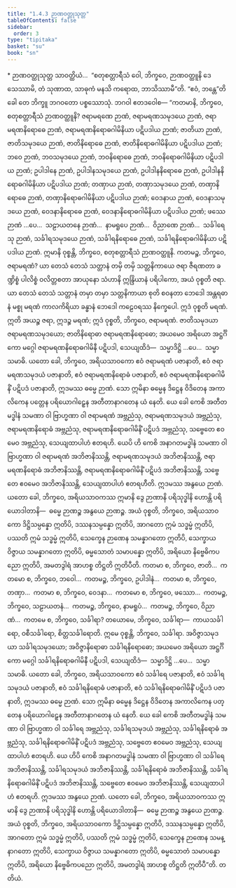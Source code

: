 ```yaml
---
title: "1.4.3 ဉာဏဝတ္ထုသုတ္တ"
tableOfContents: false
sidebar:
  order: 3
type: "tipitaka"
basket: "su"
book: "sn"
---
```



<DynamicBreadcrumb />

<Paragraph type="center" book="sn">
* ဉာဏဝတ္ထုသုတ္တ
</Paragraph>

<Division number="33" book="sn" e="ch" v="18" p="284">

<Paragraph number="241" book="sn">
သာဝတ္ထိယံ…  “စတုစတ္တာရီသံ ဝေါ, ဘိက္ခဝေ, ဉာဏဝတ္ထူနိ ဒေသေဿာမိ, တံ သုဏာထ, သာဓုကံ မနသိ ကရောထ, ဘာသိဿာမီ”တိ. “ဧဝံ, ဘန္တေ”တိ ခေါ တေ ဘိက္ခူ ဘဂဝတော ပစ္စဿောသုံ. ဘဂဝါ ဧတဒဝေါစ—
</Paragraph>

<Paragraph number="242" book="sn">
“ကတမာနိ, ဘိက္ခဝေ, စတုစတ္တာရီသံ ဉာဏဝတ္ထူနိ? ဇရာမရဏေ ဉာဏံ, ဇရာမရဏသမုဒယေ ဉာဏံ, ဇရာမရဏနိရောဓေ ဉာဏံ, ဇရာမရဏနိရောဓဂါမိနိယာ ပဋိပဒါယ ဉာဏံ; ဇာတိယာ ဉာဏံ, ဇာတိသမုဒယေ ဉာဏံ, ဇာတိနိရောဓေ ဉာဏံ, ဇာတိနိရောဓဂါမိနိယာ ပဋိပဒါယ ဉာဏံ; ဘဝေ ဉာဏံ, ဘဝသမုဒယေ ဉာဏံ, ဘဝနိရောဓေ ဉာဏံ, ဘဝနိရောဓဂါမိနိယာ ပဋိပဒါယ ဉာဏံ; ဥပါဒါနေ ဉာဏံ, ဥပါဒါနသမုဒယေ ဉာဏံ, ဥပါဒါနနိရောဓေ ဉာဏံ, ဥပါဒါနနိရောဓဂါမိနိယာ ပဋိပဒါယ ဉာဏံ; တဏှာယ ဉာဏံ, တဏှာသမုဒယေ ဉာဏံ, တဏှာနိရောဓေ ဉာဏံ, တဏှာနိရောဓဂါမိနိယာ ပဋိပဒါယ ဉာဏံ; ဝေဒနာယ ဉာဏံ, ဝေဒနာသမုဒယေ ဉာဏံ, ဝေဒနာနိရောဓေ ဉာဏံ, ဝေဒနာနိရောဓဂါမိနိယာ ပဋိပဒါယ ဉာဏံ; ဖဿေ ဉာဏံ …ပေ…  သဠာယတနေ ဉာဏံ…  နာမရူပေ ဉာဏံ…  ဝိညာဏေ ဉာဏံ…  သင်္ခါရေသု ဉာဏံ, သင်္ခါရသမုဒယေ ဉာဏံ, သင်္ခါရနိရောဓေ ဉာဏံ, သင်္ခါရနိရောဓဂါမိနိယာ ပဋိပဒါယ ဉာဏံ. ဣမာနိ ဝုစ္စန္တိ, ဘိက္ခဝေ, စတုစတ္တာရီသံ ဉာဏဝတ္ထူနိ.
</Paragraph>

<Paragraph number="243" book="sn">
ကတမဉ္စ, ဘိက္ခဝေ, ဇရာမရဏံ? ယာ တေသံ တေသံ သတ္တာနံ တမှိ တမှိ သတ္တနိကာယေ ဇရာ ဇီရဏတာ ခဏ္ဍိစ္စံ ပါလိစ္စံ ဝလိတ္တစတာ အာယုနော သံဟာနိ ဣန္ဒြိယာနံ ပရိပါကော, အယံ ဝုစ္စတိ ဇရာ. ယာ တေသံ တေသံ သတ္တာနံ တမှာ တမှာ သတ္တနိကာယာ စုတိ စဝနတာ ဘေဒေါ အန္တရဓာနံ မစ္စု မရဏံ ကာလကိရိယာ ခန္ဓာနံ ဘေဒေါ ကဠေဝရဿ နိက္ခေပေါ. ဣဒံ ဝုစ္စတိ မရဏံ. ဣတိ အယဉ္စ ဇရာ, ဣဒဉ္စ မရဏံ; ဣဒံ ဝုစ္စတိ, ဘိက္ခဝေ, ဇရာမရဏံ.
</Paragraph>

<Paragraph number="244" book="sn">
ဇာတိသမုဒယာ ဇရာမရဏသမုဒယော; ဇာတိနိရောဓာ ဇရာမရဏနိရောဓော; အယမေဝ အရိယော အဋ္ဌင်္ဂိကော မဂ္ဂေါ ဇရာမရဏနိရောဓဂါမိနီ ပဋိပဒါ, သေယျထိဒံ—  သမ္မာဒိဋ္ဌိ …ပေ…  သမ္မာသမာဓိ.
</Paragraph>

<Paragraph number="245" book="sn">
ယတော ခေါ, ဘိက္ခဝေ, အရိယသာဝကော ဧဝံ ဇရာမရဏံ ပဇာနာတိ, ဧဝံ ဇရာမရဏသမုဒယံ ပဇာနာတိ, ဧဝံ ဇရာမရဏနိရောဓံ ပဇာနာတိ, ဧဝံ ဇရာမရဏနိရောဓဂါမိနိံ ပဋိပဒံ ပဇာနာတိ, ဣဒမဿ ဓမ္မေ ဉာဏံ. သော ဣမိနာ ဓမ္မေန ဒိဋ္ဌေန ဝိဒိတေန အကာလိကေန ပတ္တေန ပရိယောဂါဠှေန အတီတာနာဂတေန ယံ နေတိ.
</Paragraph>

<Paragraph number="246" book="sn">
ယေ ခေါ ကေစိ အတီတမဒ္ဓါနံ သမဏာ ဝါ ဗြာဟ္မဏာ ဝါ ဇရာမရဏံ အဗ္ဘညံသု, ဇရာမရဏသမုဒယံ အဗ္ဘညံသု, ဇရာမရဏနိရောဓံ အဗ္ဘညံသု, ဇရာမရဏနိရောဓဂါမိနိံ ပဋိပဒံ အဗ္ဘညံသု, သဗ္ဗေတေ ဧဝမေဝ အဗ္ဘညံသု, သေယျထာပါဟံ ဧတရဟိ.
</Paragraph>

<Paragraph number="247" book="sn">
ယေပိ ဟိ ကေစိ အနာဂတမဒ္ဓါနံ သမဏာ ဝါ ဗြာဟ္မဏာ ဝါ ဇရာမရဏံ အဘိဇာနိဿန္တိ, ဇရာမရဏသမုဒယံ အဘိဇာနိဿန္တိ, ဇရာမရဏနိရောဓံ အဘိဇာနိဿန္တိ, ဇရာမရဏနိရောဓဂါမိနိံ ပဋိပဒံ အဘိဇာနိဿန္တိ, သဗ္ဗေတေ ဧဝမေဝ အဘိဇာနိဿန္တိ, သေယျထာပါဟံ ဧတရဟီတိ. ဣဒမဿ အနွယေ ဉာဏံ.
</Paragraph>

<Paragraph number="248" book="sn">
ယတော ခေါ, ဘိက္ခဝေ, အရိယသာဝကဿ ဣမာနိ ဒွေ ဉာဏာနိ ပရိသုဒ္ဓါနိ ဟောန္တိ ပရိယောဒါတာနိ—  ဓမ္မေ ဉာဏဉ္စ အနွယေ ဉာဏဉ္စ. အယံ ဝုစ္စတိ, ဘိက္ခဝေ, အရိယသာဝကော ဒိဋ္ဌိသမ္ပန္နော ဣတိပိ, ဒဿနသမ္ပန္နော ဣတိပိ, အာဂတော ဣမံ သဒ္ဓမ္မံ ဣတိပိ, ပဿတိ ဣမံ သဒ္ဓမ္မံ ဣတိပိ, သေက္ခေန ဉာဏေန သမန္နာဂတော ဣတိပိ, သေက္ခာယ ဝိဇ္ဇာယ သမန္နာဂတော ဣတိပိ, ဓမ္မသောတံ သမာပန္နော ဣတိပိ, အရိယော နိဗ္ဗေဓိကပညော ဣတိပိ, အမတဒွါရံ အာဟစ္စ တိဋ္ဌတိ ဣတိပီတိ.
</Paragraph>

<Paragraph number="249" book="sn">
ကတမာ စ, ဘိက္ခဝေ, ဇာတိ…  ကတမော စ, ဘိက္ခဝေ, ဘဝေါ…  ကတမဉ္စ, ဘိက္ခဝေ, ဥပါဒါနံ…  ကတမာ စ, ဘိက္ခဝေ, တဏှာ…  ကတမာ စ, ဘိက္ခဝေ, ဝေဒနာ…  ကတမော စ, ဘိက္ခဝေ, ဖဿော…  ကတမဉ္စ, ဘိက္ခဝေ, သဠာယတနံ…  ကတမဉ္စ, ဘိက္ခဝေ, နာမရူပံ…  ကတမဉ္စ, ဘိက္ခဝေ, ဝိညာဏံ…  ကတမေ စ, ဘိက္ခဝေ, သင်္ခါရာ? တယောမေ, ဘိက္ခဝေ, သင်္ခါရာ—  ကာယသင်္ခါရော, ဝစီသင်္ခါရော, စိတ္တသင်္ခါရောတိ. ဣမေ ဝုစ္စန္တိ, ဘိက္ခဝေ, သင်္ခါရာ.
</Paragraph>

<Paragraph number="250" book="sn">
အဝိဇ္ဇာသမုဒယာ သင်္ခါရသမုဒယော; အဝိဇ္ဇာနိရောဓာ သင်္ခါရနိရောဓော; အယမေဝ အရိယော အဋ္ဌင်္ဂိကော မဂ္ဂေါ သင်္ခါရနိရောဓဂါမိနီ ပဋိပဒါ, သေယျထိဒံ—  သမ္မာဒိဋ္ဌိ …ပေ…  သမ္မာသမာဓိ.
</Paragraph>

<Paragraph number="251" book="sn">
ယတော ခေါ, ဘိက္ခဝေ, အရိယသာဝကော ဧဝံ သင်္ခါရေ ပဇာနာတိ, ဧဝံ သင်္ခါရသမုဒယံ ပဇာနာတိ, ဧဝံ သင်္ခါရနိရောဓံ ပဇာနာတိ, ဧဝံ သင်္ခါရနိရောဓဂါမိနိံ ပဋိပဒံ ပဇာနာတိ, ဣဒမဿ ဓမ္မေ ဉာဏံ. သော ဣမိနာ ဓမ္မေန ဒိဋ္ဌေန ဝိဒိတေန အကာလိကေန ပတ္တေန ပရိယောဂါဠှေန အတီတာနာဂတေန ယံ နေတိ.
</Paragraph>

<Paragraph number="252" book="sn">
ယေ ခေါ ကေစိ အတီတမဒ္ဓါနံ သမဏာ ဝါ ဗြာဟ္မဏာ ဝါ သင်္ခါရေ အဗ္ဘညံသု, သင်္ခါရသမုဒယံ အဗ္ဘညံသု, သင်္ခါရနိရောဓံ အဗ္ဘညံသု, သင်္ခါရနိရောဓဂါမိနိံ ပဋိပဒံ အဗ္ဘညံသု, သဗ္ဗေတေ ဧဝမေဝ အဗ္ဘညံသု, သေယျထာပါဟံ ဧတရဟိ.
</Paragraph>

<Paragraph number="253" book="sn">
ယေ ဟိပိ ကေစိ အနာဂတမဒ္ဓါနံ သမဏာ ဝါ ဗြာဟ္မဏာ ဝါ သင်္ခါရေ အဘိဇာနိဿန္တိ, သင်္ခါရသမုဒယံ အဘိဇာနိဿန္တိ, သင်္ခါရနိရောဓံ အဘိဇာနိဿန္တိ, သင်္ခါရနိရောဓဂါမိနိံ ပဋိပဒံ အဘိဇာနိဿန္တိ, သဗ္ဗေတေ ဧဝမေဝ အဘိဇာနိဿန္တိ, သေယျထာပါဟံ ဧတရဟိ. ဣဒမဿ အနွယေ ဉာဏံ.
</Paragraph>

<Paragraph number="254" book="sn">
ယတော ခေါ, ဘိက္ခဝေ, အရိယသာဝကဿ ဣမာနိ ဒွေ ဉာဏာနိ ပရိသုဒ္ဓါနိ ဟောန္တိ ပရိယောဒါတာနိ—  ဓမ္မေ ဉာဏဉ္စ အနွယေ ဉာဏဉ္စ. အယံ ဝုစ္စတိ, ဘိက္ခဝေ, အရိယသာဝကော ဒိဋ္ဌိသမ္ပန္နော ဣတိပိ, ဒဿနသမ္ပန္နော ဣတိပိ, အာဂတော ဣမံ သဒ္ဓမ္မံ ဣတိပိ, ပဿတိ ဣမံ သဒ္ဓမ္မံ ဣတိပိ, သေက္ခေန ဉာဏေန သမန္နာဂတော ဣတိပိ, သေက္ခာယ ဝိဇ္ဇာယ သမန္နာဂတော ဣတိပိ, ဓမ္မသောတံ သမာပန္နော ဣတိပိ, အရိယော နိဗ္ဗေဓိကပညော ဣတိပိ, အမတဒွါရံ အာဟစ္စ တိဋ္ဌတိ ဣတိပီ”တိ.

</Paragraph>
</Division>

<Paragraph number="255" type="center" book="sn">
တတိယံ.
</Paragraph>